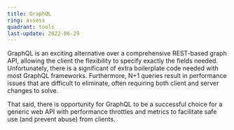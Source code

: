 ```yaml
---
title: GraphQL
ring: assess
quadrant: tools
last-update: 2022-06-29
---
```


GraphQL is an exciting alternative over a comprehensive REST-based graph API, allowing the client the flexibility to
specify exactly the fields needed. Unfortunately, there is a significant of extra boilerplate code needed with most
GraphQL frameworks. Furthermore, N+1 queries result in performance issues that are difficult to eliminate, often
requiring both client and server changes to solve.

That said, there is opportunity for GraphQL to be a successful choice for a generic web API with performance throttles
and metrics to facilitate safe use (and prevent abuse) from clients.
